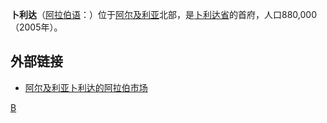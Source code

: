 {{coord|36|28|N|2|49|E|display=title}}
{{Infobox settlement
|official_name          =卜利達
|other_name             =
|native_name            =  
|nickname               = 
|settlement_type        =City
|motto                  =
|image_skyline          = Blida centre.jpg
|imagesize              = 
|image_caption          = 卜利達市中心
|image_flag             = 
|flag_size              =
|image_seal             = 
|seal_size              =
|image_map              = 
|mapsize                = 
|map_caption            = 
|pushpin_map            =Algeria
|pushpin_label_position =
|pushpin_mapsize=
|pushpin_map_caption    =
|subdivision_type       = 國家
|subdivision_name       ={{flag|Algeria}}
|subdivision_type1      = [[阿爾及利亞行政區劃|省份]]
|subdivision_name1      =[[卜利達省|卜利達省]] 
|subdivision_type2      =縣
|subdivision_name2      ={{tsl|en|Blida District|卜利達縣}}
|government_footnotes   =
|government_type        =
|leader_title           =
|leader_name            = 
|established_title      =  
|established_date       = 
|area_magnitude         = 
|unit_pref                =Imperial 
|area_footnotes           =
|area_total_km2           = 
|area_land_km2            = 
|population_as_of               = 2005年
|population_footnotes           =
|population_note                =
|population_total               =265000 
|population_density_km2         =
|timezone =[[Central_European_Time|CET]]
|utc_offset = +1
|timezone_DST =  [[Central_European_Summer_Time|CEST]]
|utc_offset_DST = +2
|elevation_footnotes    = 
|elevation_m            = 
|elevation_ft           = 
|postal_code_type       = 
|postal_code            =
|area_code              =
|blank_name             =
|blank_info             =
|website                = 
|footnotes              = 
}}
'''卜利达'''（[[阿拉伯语|阿拉伯语]]：{{rtl-lang|ar|البليدة}}）位于[[阿尔及利亚|阿尔及利亚]]北部，是[[卜利达省|卜利达省]]的首府，人口880,000（2005年）。

==外部链接==
*[http://www.wdl.org/zh/item/8785/ 阿尔及利亚卜利达的阿拉伯市场] {{Wayback|url=http://www.wdl.org/zh/item/8785/ |date=20201204023927 }}

{{Algeria-geo-stub}}
{{Authority control}}
[[Category:阿尔及利亚城市|B]]